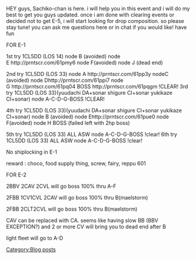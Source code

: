 <p style="margin-top:1em;margin-bottom:1em;color:rgb(0,0,0);">HEY guys, Sachiko-chan is here. i will help you in this event and i will do my best to get you guys updated. once i am done with clearing events or decided not to get E-5, i will start looking for drop composition. so please stay tune! you can ask me questions here or in chat if you would like! have fun</p>

<p style="margin-top:1em;margin-bottom:1em;color:rgb(0,0,0);">FOR E-1</p>

<p style="margin-top:1em;margin-bottom:1em;color:rgb(0,0,0);">1st try 1CL5DD (LOS 14) node B (avoided) node E http://prntscr.com/61pmy6 node F(avoided) node J (dead end)</p>

<p style="margin-top:1em;margin-bottom:1em;color:rgb(0,0,0);">2nd try 1CL5DD (LOS 33) node A http://prntscr.com/61pp3y nodeC (avoided) node Dhttp://prntscr.com/61ppi7 node G http://prntscr.com/61pq04 BOSS http://prntscr.com/61pqgm !CLEAR! 3rd try 1CL5DD (LOS 33)(yuudachi DA+sonar shigure CI+sonar yukikaze CI+sonar) node A-C-D-G-BOSS !CLEAR!</p>

<p style="margin-top:1em;margin-bottom:1em;color:rgb(0,0,0);">4th try 1CL5DD (LOS 33)(yuudachi DA+sonar shigure CI+sonar yukikaze CI+sonar) node B (avoided) node Ehttp://prntscr.com/61pue0 node F(avoided) node H BOSS (failed left with 2hp boss)</p>

<p style="margin-top:1em;margin-bottom:1em;color:rgb(0,0,0);">5th try 1CL5DD (LOS 33) ALL ASW node A-C-D-G-BOSS !clear! 6th try 1CL5DD (LOS 33) ALL ASW node A-C-D-G-BOSS !clear!</p>

<p style="margin-top:1em;margin-bottom:1em;color:rgb(0,0,0);">No shiplocking in E-1</p>

<p style="color:rgb(0,0,0);">reward : choco, food supply thing, screw, fairy, reppu 601</p>

<p style="color:rgb(0,0,0);">FOR E-2</p>

<p style="color:rgb(0,0,0);">2BBV 2CAV 2CVL will go boss 100% thru A-F</p>

<p style="color:rgb(0,0,0);">2FBB 1CV1CVL 2CAV will go boss 100% thru B(maelstorm)</p>

<p style="color:rgb(0,0,0);">2FBB 2CLT2CVL will go boss 100% thru B(maelstorm)</p>

<p style="color:rgb(0,0,0);">CAV can be replaced with CA. seems like having slow BB (BBV EXCEPTION?) and 2 or more CV will bring you to dead end after B</p>

<p style="color:rgb(0,0,0);">light fleet will go to A-D</p>
[[Category:Blog posts]]
